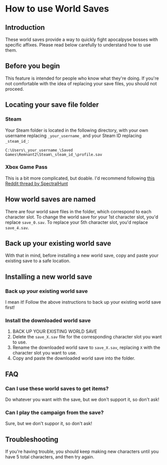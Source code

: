 # How to use World Saves

## Introduction

These world saves provide a way to quickly fight apocalpyse bosses with specific affixes. Please read below carefully to understand how to use them.

## Before you begin

This feature is intended for people who know what they're doing. If you're not comfortable with the idea of replacing your save files, you should not proceed.

## Locating your save file folder

### Steam

Your Steam folder is located in the following directory, with your own username replacing `_your_username_` and your Steam ID replacing `_steam_id_`:

`C:\Users\_your_username_\Saved Games\Remnant2\Steam\_steam_id_\profile.sav`

### Xbox Game Pass

This is a bit more complicated, but doable. I'd recommend following [this Reddit thread by SpectralHunt](https://www.reddit.com/r/remnantgame/comments/187rfdq/transferring_save_files_from_pcsteam_to_xbox/)

## How world saves are named

There are four world save files in the folder, which correspond to each character slot. To change the world save for your 1st character slot, you'd replace `save_0.sav`. To replace your 5th character slot, you'd replace `save_4.sav`.

## Back up your existing world save

With that in mind, before installing a new world save, copy and paste your existing save to a safe location.

## Installing a new world save

### Back up your existing world save

I mean it! Follow the above instructions to back up your existing world save first!

### Install the downloaded world save

1. BACK UP YOUR EXISTING WORLD SAVE
2. Delete the `save_X.sav` file for the corresponding character slot you want to use.
3. Rename the downloaded world save to `save_X.sav`, replacing `X` with the character slot you want to use.
4. Copy and paste the downloaded world save into the folder.

## FAQ

### Can I use these world saves to get items?

Do whatever you want with the save, but we don't support it, so don't ask!

### Can I play the campaign from the save?

Sure, but we don't suppor it, so don't ask!

## Troubleshooting

If you're having trouble, you should keep making new characters until you have 5 total characters, and then try again.
